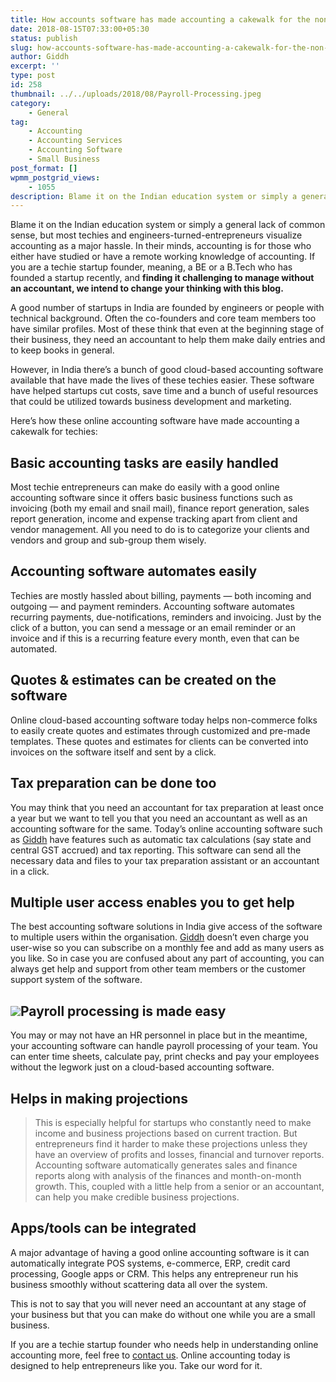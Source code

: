 ```yaml
---
title: How accounts software has made accounting a cakewalk for the non-commerce startup guy?
date: 2018-08-15T07:33:00+05:30
status: publish
slug: how-accounts-software-has-made-accounting-a-cakewalk-for-the-non-commerce-startup-guy
author: Giddh
excerpt: ''
type: post
id: 258
thumbnail: ../../uploads/2018/08/Payroll-Processing.jpeg
category:
    - General
tag:
    - Accounting
    - Accounting Services
    - Accounting Software
    - Small Business
post_format: []
wpmm_postgrid_views:
    - 1055
description: Blame it on the Indian education system or simply a general lack of common sense, but most techies and engineers-turned-entrepreneurs visualize accounting as a major
---
```

Blame it on the Indian education system or simply a general lack of common sense, but most techies and engineers-turned-entrepreneurs visualize accounting as a major hassle. In their minds, accounting is for those who either have studied or have a remote working knowledge of accounting. If you are a techie startup founder, meaning, a BE or a B.Tech who has founded a startup recently, and **finding it challenging to manage without an accountant, we intend to change your thinking with this blog.**

A good number of startups in India are founded by engineers or people with technical background. Often the co-founders and core team members too have similar profiles. Most of these think that even at the beginning stage of their business, they need an accountant to help them make daily entries and to keep books in general.

However, in India there’s a bunch of good cloud-based accounting software available that have made the lives of these techies easier. These software have helped startups cut costs, save time and a bunch of useful resources that could be utilized towards business development and marketing.

Here’s how these online accounting software have made accounting a cakewalk for techies:

**Basic accounting tasks are easily handled**
---------------------------------------------

Most techie entrepreneurs can make do easily with a good online accounting software since it offers basic business functions such as invoicing (both my email and snail mail), finance report generation, sales report generation, income and expense tracking apart from client and vendor management. All you need to do is to categorize your clients and vendors and group and sub-group them wisely.

**Accounting software automates easily**
----------------------------------------

Techies are mostly hassled about billing, payments — both incoming and outgoing — and payment reminders. Accounting software automates recurring payments, due-notifications, reminders and invoicing. Just by the click of a button, you can send a message or an email reminder or an invoice and if this is a recurring feature every month, even that can be automated.

**Quotes &amp; estimates can be created on the software**
---------------------------------------------------------

Online cloud-based accounting software today helps non-commerce folks to easily create quotes and estimates through customized and pre-made templates. These quotes and estimates for clients can be converted into invoices on the software itself and sent by a click.

**Tax preparation can be done too**
-----------------------------------

You may think that you need an accountant for tax preparation at least once a year but we want to tell you that you need an accountant as well as an accounting software for the same. Today’s online accounting software such as [Giddh](https://giddh.com) have features such as automatic tax calculations (say state and central GST accrued) and tax reporting. This software can send all the necessary data and files to your tax preparation assistant or an accountant in a click.

**Multiple user access enables you to get help**
------------------------------------------------

The best accounting software solutions in India give access of the software to multiple users within the organisation. [Giddh](https://giddh.com) doesn’t even charge you user-wise so you can subscribe on a monthly fee and add as many users as you like. So in case you are confused about any part of accounting, you can always get help and support from other team members or the customer support system of the software.

<img class="wp-block-image size-large" src = "https://miro.medium.com/max/3385/1*8WSCoxMSvUoMgUnmslgGLg.jpeg" />**Payroll processing is made easy**
-----------------------------------

You may or may not have an HR personnel in place but in the meantime, your accounting software can handle payroll processing of your team. You can enter time sheets, calculate pay, print checks and pay your employees without the legwork just on a cloud-based accounting software.

**Helps in making projections**
-------------------------------

> This is especially helpful for startups who constantly need to make income and business projections based on current traction. But entrepreneurs find it harder to make these projections unless they have an overview of profits and losses, financial and turnover reports. Accounting software automatically generates sales and finance reports along with analysis of the finances and month-on-month growth. This, coupled with a little help from a senior or an accountant, can help you make credible business projections.

**Apps/tools can be integrated**
--------------------------------

A major advantage of having a good online accounting software is it can automatically integrate POS systems, e-commerce, ERP, credit card processing, Google apps or CRM. This helps any entrepreneur run his business smoothly without scattering data all over the system.

This is not to say that you will never need an accountant at any stage of your business but that you can make do without one while you are a small business.

If you are a techie startup founder who needs help in understanding online accounting more, feel free to [contact us](/contact-us). Online accounting today is designed to help entrepreneurs like you. Take our word for it.